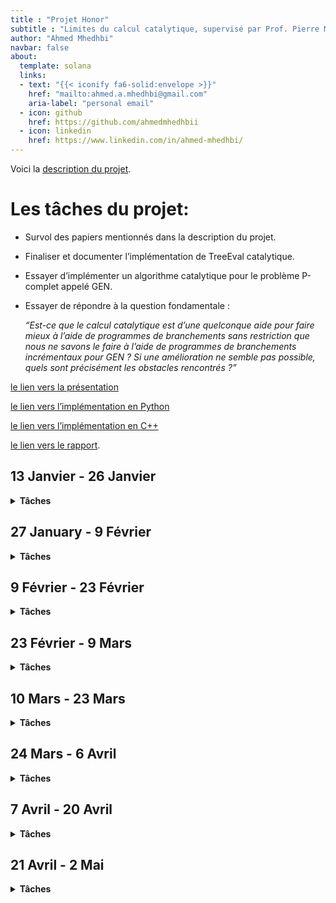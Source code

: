 ```yaml
---
title : "Projet Honor"
subtitle : "Limites du calcul catalytique, supervisé par Prof. Pierre McKenzie"
author: "Ahmed Mhedhbi"
navbar: false
about:
  template: solana
  links:
  - text: "{{< iconify fa6-solid:envelope >}}"
    href: "mailto:ahmed.a.mhedhbi@gmail.com"
    aria-label: "personal email"
  - icon: github
    href: https://github.com/ahmedmhedhbii
  - icon: linkedin
    href: https://www.linkedin.com/in/ahmed-mhedhbi/
---
```

Voici la [description du projet](assests/files/HonorA2025.pdf).

# Les tâches du projet:
- Survol des papiers mentionnés dans la description du projet.
- Finaliser et documenter l'implémentation de TreeEval catalytique.
- Essayer d'implémenter un algorithme catalytique pour le problème P-complet appelé GEN.
- Essayer de répondre à la question fondamentale :

  _"Est-ce que le calcul catalytique est d’une quelconque aide pour faire mieux à l’aide de programmes de branchements sans restriction que nous ne savons le faire à l’aide de programmes de branchements incrémentaux pour GEN ? Si une amélioration ne semble pas possible, quels sont précisément les obstacles rencontrés ?"_

[le lien vers la présentation](assests/files/projet_honor_presentation_.pdf)

[le lien vers l'implémentation en Python](treeEvalPy.qmd)

[le lien vers l'implémentation en C++](TreeEvalCpp.qmd)

[le lien vers le rapport](assests/files/projet_Honor_rapport.pdf).



## 13 Janvier - 26 Janvier
<details>
<summary><strong>Tâches</strong></summary>

i. Lire les papiers [BCK+14] et [M23] ("Reuse Space" par Mertz).

</details>

## 27 January - 9 Février
<details>
<summary><strong>Tâches</strong></summary>

i. Relire [BCK+14] et faire les exercices de [M23].
ii. Lire [CM24]
iii. Faire le circuit Pour GEN.

</details>


## 9 Février - 23 Février
<details>
<summary><strong>Tâches</strong></summary>

i. Rédiger un document détaillé pour le circuit destiné à GEN, en démontrant aussi que le problème est P-complet (comme un exercice).
ii. Réaliser une rétro-ingénierie de TreeEval afin d'appliquer ses méthodes sur GEN.
iii. Lire Modern C par Jens Gustedt (3ème édition) pour refaire l'implémentation de TreeEval catalytique en C.

</details>


## 23 Février - 9 Mars
<details>
<summary><strong>Tâches</strong></summary>
i. Lire le papier d'Oded Goldreich, `` On the Cook-Mertz Tree Evaluation Procedure".
ii. Revoir le plan et opter finalement pour une implémentation en C++ (sinon le code serait difficile à manipuler pour les corps algèbriques).

</details>

## 10 Mars - 23 Mars
<details>
<summary><strong>Tâches</strong></summary>
i. Étudier le papier d'Oded Goldreich, "Solving Tree Evaluation in $\cal{o}(\log n \cdot log log n)$ Space" (ce qui ne semble pas vraiment utile pour le projet après tout).
ii. essayer de rafiner l'implementation l'algo de TreeEval en python.
</details>

## 24 Mars - 6 Avril
<details>
<summary><strong>Tâches</strong></summary>
i. Faire une passe le papier "Simulating Time With Square-Root Space*" (à finir la semaine prochaine).
ii. Finaliser l'implémentation de l'algorithme TreeEval en C++ (qui est déjà terminée et fonctionne comme prévu).
iii. S'approcher d'une solution pour GEN, qui pourrait être pertinente (par contre, il me manque un petit détail qui peut être aussi un grand détail).
</details>

## 7 Avril - 20 Avril
<details>
<summary><strong>Tâches</strong></summary>
- Raffiner l’implémentation de l’algorithme TreeEval en C++.
</details>

## 21 Avril - 2 Mai
<details>
<summary><strong>Tâches</strong></summary>
- Finaliser la rédaction du rapport.
</details>
